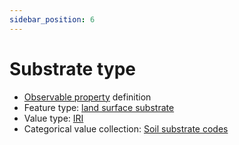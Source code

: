 ```yaml
---
sidebar_position: 6
---
```



# Substrate type

- [Observable property](/viewers/dawe-vocabs?uri=https://linked.data.gov.au/def/nrm/75f55bf0-6972-42ba-ad46-7e24f91e8f6a) definition
- Feature type: [land surface substrate](http://linked.data.gov.au/def/tern-cv/aef12cd6-3826-4988-a54c-8578d3fb4c8d)
- Value type: [IRI](https://w3id.org/tern/ontologies/tern/IRI)
- Categorical value collection: [Soil substrate codes](/viewers/dawe-vocabs?uri=https://linked.data.gov.au/def/nrm/b061d7db-a608-4062-96d4-b367d6d9a792)

<Example protocolModule="cover-full" observableProperty="https://linked.data.gov.au/def/nrm/75f55bf0-6972-42ba-ad46-7e24f91e8f6a" />

